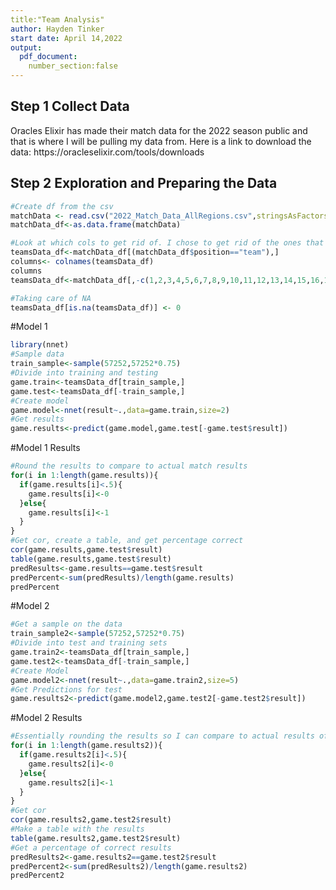 ```yaml
---
title:"Team Analysis"
author: Hayden Tinker
start date: April 14,2022
output:
  pdf_document:
    number_section:false
---
```


## Step 1 Collect Data
  Oracles Elixir has made their match data for the 2022 season public and that is where I will be pulling my data from. Here is a link to download the data: https://oracleselixir.com/tools/downloads
  
## Step 2 Exploration and Preparing the Data
```r
#Create df from the csv
matchData <- read.csv("2022_Match_Data_AllRegions.csv",stringsAsFactors=TRUE)
matchData_df<-as.data.frame(matchData)
```

```r
#Look at which cols to get rid of. I chose to get rid of the ones that have nothing to do with the game.
teamsData_df<-matchData_df[(matchData_df$position=="team"),]
columns<- colnames(teamsData_df)
columns
teamsData_df<-matchData_df[,-c(1,2,3,4,5,6,7,8,9,10,11,12,13,14,15,16,17,18,19,20,21,22,23,24)]

#Taking care of NA
teamsData_df[is.na(teamsData_df)] <- 0
```

#Model 1
```r
library(nnet)
#Sample data
train_sample<-sample(57252,57252*0.75)
#Divide into training and testing
game.train<-teamsData_df[train_sample,]
game.test<-teamsData_df[-train_sample,]
#Create model
game.model<-nnet(result~.,data=game.train,size=2)
#Get results
game.results<-predict(game.model,game.test[-game.test$result])

```
#Model 1 Results
```r
#Round the results to compare to actual match results
for(i in 1:length(game.results)){
  if(game.results[i]<.5){
    game.results[i]<-0
  }else{
    game.results[i]<-1
  }
}
#Get cor, create a table, and get percentage correct
cor(game.results,game.test$result)
table(game.results,game.test$result)
predResults<-game.results==game.test$result
predPercent<-sum(predResults)/length(game.results)
predPercent
```

#Model 2
```r
#Get a sample on the data
train_sample2<-sample(57252,57252*0.75)
#Divide into test and training sets
game.train2<-teamsData_df[train_sample,]
game.test2<-teamsData_df[-train_sample,]
#Create Model
game.model2<-nnet(result~.,data=game.train2,size=5)
#Get Predictions for test
game.results2<-predict(game.model2,game.test2[-game.test2$result])

```
#Model 2 Results
```r
#Essentially rounding the results so I can compare to actual results of match
for(i in 1:length(game.results2)){
  if(game.results2[i]<.5){
    game.results2[i]<-0
  }else{
    game.results2[i]<-1
  }
}
#Get cor 
cor(game.results2,game.test2$result)
#Make a table with the results
table(game.results2,game.test2$result)
#Get a percentage of correct results
predResults2<-game.results2==game.test2$result
predPercent2<-sum(predResults2)/length(game.results2)
predPercent2

```